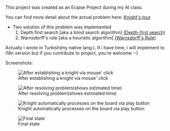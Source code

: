 This project was created as an Ecipse Project during my AI class.

You can find more detail about the actual problem here: [http://en.wikipedia.org/wiki/Knight's_tour Knight's tour]

* Two solution of this problem was implemented
*# Depth first search [aka a blind search algorithm] [http://en.wikipedia.org/wiki/Depth-first_search (Depth-first search)]
*# Warnsdorff's rule [aka a heuristic algorithm] [http://warnsdorff.com/ (Warnsdorff's Rule)]

Actually i wrote in Turkish(my native lang.). If i have time, i will implement to i18n version but if you contribute to project, you're welcome :-)

Screenshots:

[[File:img/screenshot.1.png|thumb|After establishing a knight via mouse' click]]


[[File:img/screenshot.2.png|thumb|After resolving problem(shows estimated time)]]


[[File:img/screenshot.3.png|thumb|Knight automatically processes on the board via play button]]


[[File:img/screenshot.4.png|thumb|Final state]]